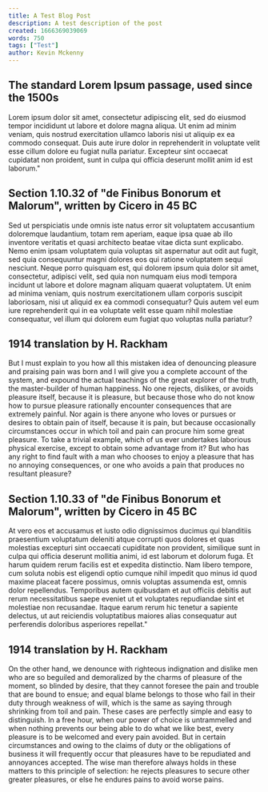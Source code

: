 ```yaml
---
title: A Test Blog Post
description: A test description of the post
created: 1666369039069
words: 750
tags: ["Test"]
author: Kevin Mckenny
---
```



## The standard Lorem Ipsum passage, used since the 1500s
Lorem ipsum dolor sit amet, consectetur adipiscing elit, sed do eiusmod tempor incididunt ut labore et dolore magna aliqua. Ut enim ad minim 
veniam, quis nostrud exercitation ullamco laboris nisi ut aliquip ex ea commodo consequat. Duis aute irure dolor in reprehenderit in 
voluptate velit esse cillum dolore eu fugiat nulla pariatur. Excepteur sint occaecat cupidatat non proident, sunt in culpa qui officia 
deserunt mollit anim id est laborum."

## Section 1.10.32 of "de Finibus Bonorum et Malorum", written by Cicero in 45 BC
Sed ut perspiciatis unde omnis iste natus error sit voluptatem accusantium doloremque laudantium, totam rem aperiam, eaque ipsa quae ab illo 
inventore veritatis et quasi architecto beatae vitae dicta sunt explicabo. Nemo enim ipsam voluptatem quia voluptas sit aspernatur aut odit 
aut fugit, sed quia consequuntur magni dolores eos qui ratione voluptatem sequi nesciunt. Neque porro quisquam est, qui dolorem ipsum quia
 dolor sit amet, consectetur, adipisci velit, sed quia non numquam eius modi tempora incidunt ut labore et dolore magnam aliquam quaerat 
 voluptatem. Ut enim ad minima veniam, quis nostrum exercitationem ullam corporis suscipit laboriosam, nisi ut aliquid ex ea commodi 
 consequatur? Quis autem vel eum iure reprehenderit qui in ea voluptate velit esse quam nihil molestiae consequatur, vel illum qui dolorem 
 eum fugiat quo voluptas nulla pariatur?

## 1914 translation by H. Rackham
But I must explain to you how all this mistaken idea of denouncing pleasure and praising pain was born and I will give you a complete 
account of the system, and expound the actual teachings of the great explorer of the truth, the master-builder of human happiness. 
No one rejects, dislikes, or avoids pleasure itself, because it is pleasure, but because those who do not know how to pursue pleasure 
rationally encounter consequences that are extremely painful. Nor again is there anyone who loves or pursues or desires to obtain pain 
of itself, because it is pain, but because occasionally circumstances occur in which toil and pain can procure him some great pleasure. 
To take a trivial example, which of us ever undertakes laborious physical exercise, except to obtain some advantage from it? But who has 
any right to find fault with a man who chooses to enjoy a pleasure that has no annoying consequences, or one who avoids a pain that 
produces no resultant pleasure?

## Section 1.10.33 of "de Finibus Bonorum et Malorum", written by Cicero in 45 BC
At vero eos et accusamus et iusto odio dignissimos ducimus qui blanditiis praesentium voluptatum deleniti atque corrupti quos dolores 
et quas molestias excepturi sint occaecati cupiditate non provident, similique sunt in culpa qui officia deserunt mollitia animi, 
id est laborum et dolorum fuga. Et harum quidem rerum facilis est et expedita distinctio. Nam libero tempore, cum soluta nobis est eligendi 
optio cumque nihil impedit quo minus id quod maxime placeat facere possimus, omnis voluptas assumenda est, omnis dolor repellendus. 
Temporibus autem quibusdam et aut officiis debitis aut rerum necessitatibus saepe eveniet ut et voluptates repudiandae sint et molestiae 
non recusandae. Itaque earum rerum hic tenetur a sapiente delectus, ut aut reiciendis voluptatibus maiores alias consequatur aut 
perferendis doloribus asperiores repellat."

## 1914 translation by H. Rackham
On the other hand, we denounce with righteous indignation and dislike men who are so beguiled and demoralized 
by the charms of pleasure of the moment, so blinded by desire, that they cannot foresee the pain and trouble that are 
bound to ensue; and equal blame belongs to those who fail in their duty through weakness of will, 
which is the same as saying through shrinking from toil and pain. These cases are perfectly simple and easy to distinguish.
 In a free hour, when our power of choice is untrammelled and when nothing prevents our being able to do what we like best, 
 every pleasure is to be welcomed and every pain avoided. But in certain circumstances and owing to the claims of duty or 
 the obligations of business it will frequently occur that pleasures have to be repudiated and annoyances accepted. The wise 
 man therefore always holds in these matters to this principle of selection: he rejects pleasures to secure other greater pleasures, 
 or else he endures pains to avoid worse pains.